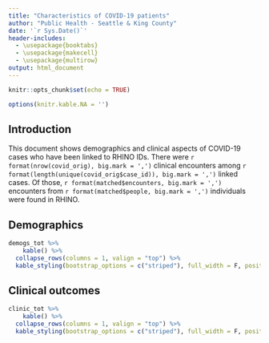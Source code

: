 ```yaml
---
title: "Characteristics of COVID-19 patients"
author: "Public Health - Seattle & King County"
date: '`r Sys.Date()`'
header-includes:
  - \usepackage{booktabs}
  - \usepackage{makecell}
  - \usepackage{multirow}
output: html_document
---
```


```r
knitr::opts_chunk$set(echo = TRUE)

options(knitr.kable.NA = '')
```

## Introduction

This document shows demographics and clinical aspects of COVID-19 cases who have been linked to RHINO IDs. There were 
`r format(nrow(covid_orig), big.mark = ',')` clinical encounters among `r format(length(unique(covid_orig$case_id)), big.mark = ',')` linked cases.
Of those, `r format(matched$encounters, big.mark = ',')` encounters from `r format(matched$people, big.mark = ',')` individuals were found in RHINO.


## Demographics

```r
demogs_tot %>%
    kable() %>%
  collapse_rows(columns = 1, valign = "top") %>%
  kable_styling(bootstrap_options = c("striped"), full_width = F, position = "left")

```

## Clinical outcomes

```r
clinic_tot %>%
    kable() %>%
  collapse_rows(columns = 1, valign = "top") %>%
  kable_styling(bootstrap_options = c("striped"), full_width = F, position = "left")

```

